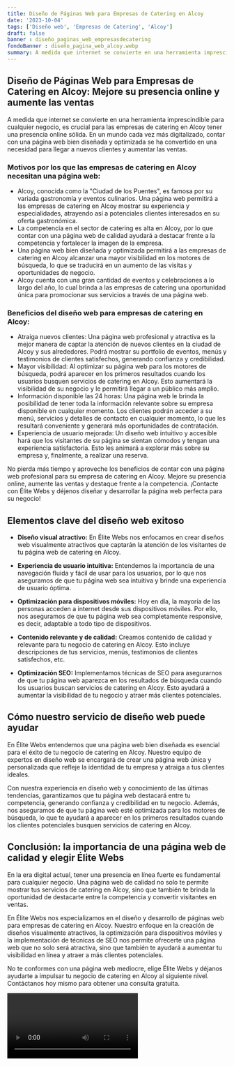 ```yaml
---
title: Diseño de Páginas Web para Empresas de Catering en Alcoy
date: '2023-10-04'
tags: ['Diseño web', 'Empresas de Catering', 'Alcoy']
draft: false
banner : diseño_paginas_web_empresasdecatering
fondoBanner : diseño_pagina_web_alcoy.webp
summary: A medida que internet se convierte en una herramienta imprescindible para cualquier negocio, es crucial para las empresas de catering en Alcoy tener una presencia online sólida. En un mundo cada vez más digitalizado, contar con una página web bien diseñada y optimizada se ha convertido en una necesidad para llegar a nuevos clientes y aumentar las ventas.
---
```


## Diseño de Páginas Web para Empresas de Catering en Alcoy: Mejore su presencia online y aumente las ventas

A medida que internet se convierte en una herramienta imprescindible para cualquier negocio, es crucial para las empresas de catering en Alcoy tener una presencia online sólida. En un mundo cada vez más digitalizado, contar con una página web bien diseñada y optimizada se ha convertido en una necesidad para llegar a nuevos clientes y aumentar las ventas.

### Motivos por los que las empresas de catering en Alcoy necesitan una página web:

- Alcoy, conocida como la "Ciudad de los Puentes", es famosa por su variada gastronomía y eventos culinarios. Una página web permitirá a las empresas de catering en Alcoy mostrar su experiencia y especialidades, atrayendo así a potenciales clientes interesados en su oferta gastronómica.
- La competencia en el sector de catering es alta en Alcoy, por lo que contar con una página web de calidad ayudará a destacar frente a la competencia y fortalecer la imagen de la empresa.
- Una página web bien diseñada y optimizada permitirá a las empresas de catering en Alcoy alcanzar una mayor visibilidad en los motores de búsqueda, lo que se traducirá en un aumento de las visitas y oportunidades de negocio.
- Alcoy cuenta con una gran cantidad de eventos y celebraciones a lo largo del año, lo cual brinda a las empresas de catering una oportunidad única para promocionar sus servicios a través de una página web.

### Beneficios del diseño web para empresas de catering en Alcoy:

- Atraiga nuevos clientes: Una página web profesional y atractiva es la mejor manera de captar la atención de nuevos clientes en la ciudad de Alcoy y sus alrededores. Podrá mostrar su portfolio de eventos, menús y testimonios de clientes satisfechos, generando confianza y credibilidad.
- Mayor visibilidad: Al optimizar su página web para los motores de búsqueda, podrá aparecer en los primeros resultados cuando los usuarios busquen servicios de catering en Alcoy. Esto aumentará la visibilidad de su negocio y le permitirá llegar a un público más amplio.
- Información disponible las 24 horas: Una página web le brinda la posibilidad de tener toda la información relevante sobre su empresa disponible en cualquier momento. Los clientes podrán acceder a su menú, servicios y detalles de contacto en cualquier momento, lo que les resultará conveniente y generará más oportunidades de contratación.
- Experiencia de usuario mejorada: Un diseño web intuitivo y accesible hará que los visitantes de su página se sientan cómodos y tengan una experiencia satisfactoria. Esto les animará a explorar más sobre su empresa y, finalmente, a realizar una reserva.

No pierda más tiempo y aproveche los beneficios de contar con una página web profesional para su empresa de catering en Alcoy. Mejore su presencia online, aumente las ventas y destaque frente a la competencia. ¡Contacte con Élite Webs y déjenos diseñar y desarrollar la página web perfecta para su negocio!

<GifSeo />

<Cta />

## Elementos clave del diseño web exitoso

- **Diseño visual atractivo:** En Élite Webs nos enfocamos en crear diseños web visualmente atractivos que captarán la atención de los visitantes de tu página web de catering en Alcoy.

- **Experiencia de usuario intuitiva:** Entendemos la importancia de una navegación fluida y fácil de usar para los usuarios, por lo que nos aseguramos de que tu página web sea intuitiva y brinde una experiencia de usuario óptima.

- **Optimización para dispositivos móviles:** Hoy en día, la mayoría de las personas acceden a internet desde sus dispositivos móviles. Por ello, nos aseguramos de que tu página web sea completamente responsive, es decir, adaptable a todo tipo de dispositivos.

- **Contenido relevante y de calidad:** Creamos contenido de calidad y relevante para tu negocio de catering en Alcoy. Esto incluye descripciones de tus servicios, menús, testimonios de clientes satisfechos, etc.

- **Optimización SEO:** Implementamos técnicas de SEO para asegurarnos de que tu página web aparezca en los resultados de búsqueda cuando los usuarios buscan servicios de catering en Alcoy. Esto ayudará a aumentar la visibilidad de tu negocio y atraer más clientes potenciales.

## Cómo nuestro servicio de diseño web puede ayudar

En Élite Webs entendemos que una página web bien diseñada es esencial para el éxito de tu negocio de catering en Alcoy. Nuestro equipo de expertos en diseño web se encargará de crear una página web única y personalizada que refleje la identidad de tu empresa y atraiga a tus clientes ideales.

Con nuestra experiencia en diseño web y conocimiento de las últimas tendencias, garantizamos que tu página web destacará entre tu competencia, generando confianza y credibilidad en tu negocio. Además, nos aseguramos de que tu página web esté optimizada para los motores de búsqueda, lo que te ayudará a aparecer en los primeros resultados cuando los clientes potenciales busquen servicios de catering en Alcoy.

## Conclusión: la importancia de una página web de calidad y elegir Élite Webs

En la era digital actual, tener una presencia en línea fuerte es fundamental para cualquier negocio. Una página web de calidad no solo te permite mostrar tus servicios de catering en Alcoy, sino que también te brinda la oportunidad de destacarte entre la competencia y convertir visitantes en ventas.

En Élite Webs nos especializamos en el diseño y desarrollo de páginas web para empresas de catering en Alcoy. Nuestro enfoque en la creación de diseños visualmente atractivos, la optimización para dispositivos móviles y la implementación de técnicas de SEO nos permite ofrecerte una página web que no solo será atractiva, sino que también te ayudará a aumentar tu visibilidad en línea y atraer a más clientes potenciales.

No te conformes con una página web mediocre, elige Élite Webs y déjanos ayudarte a impulsar tu negocio de catering en Alcoy al siguiente nivel. Contáctanos hoy mismo para obtener una consulta gratuita.

<Video />

<CtaBot job='Empresas de Catering' city='Alcoy'/>

<Gmaps query='Alcoy+españa+maps' />
